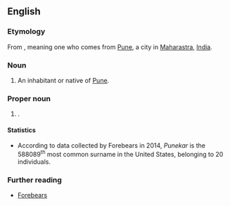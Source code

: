 ==English==
{{wikipedia}}

===Etymology===
From {{der|en|mr|पुणेकर}}, meaning one who comes from [[Pune]], a city in [[Maharastra]], [[India]].

===Noun===
{{en-noun}}

# An inhabitant or native of [[Pune]].

===Proper noun===
{{en-proper noun|s}}

# {{surname|en|from=Marathi|nodot=1}}.

====Statistics====
* According to data collected by Forebears in 2014, ''Punekar'' is the 588089<sup>th</sup> most common surname in the United States, belonging to 20 individuals. 

===Further reading===
* [https://forebears.io/surnames/punekar Forebears]